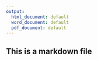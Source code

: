 ```yaml
---
output:
  html_document: default
  word_document: default
  pdf_document: default
---
```

## This is a markdown file  
